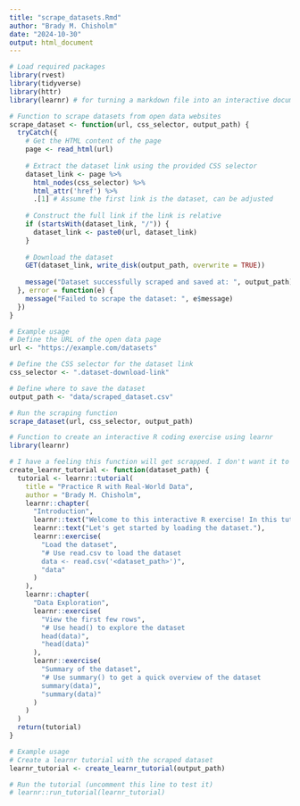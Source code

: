 ```yaml
---
title: "scrape_datasets.Rmd"
author: "Brady M. Chisholm"
date: "2024-10-30"
output: html_document
---
```


```r

# Load required packages
library(rvest)
library(tidyverse)
library(httr)
library(learnr) # for turning a markdown file into an interactive document

# Function to scrape datasets from open data websites
scrape_dataset <- function(url, css_selector, output_path) {
  tryCatch({
    # Get the HTML content of the page
    page <- read_html(url)
    
    # Extract the dataset link using the provided CSS selector
    dataset_link <- page %>%
      html_nodes(css_selector) %>%
      html_attr('href') %>%
      .[1] # Assume the first link is the dataset, can be adjusted
    
    # Construct the full link if the link is relative
    if (startsWith(dataset_link, "/")) {
      dataset_link <- paste0(url, dataset_link)
    }
    
    # Download the dataset
    GET(dataset_link, write_disk(output_path, overwrite = TRUE))
    
    message("Dataset successfully scraped and saved at: ", output_path)
  }, error = function(e) {
    message("Failed to scrape the dataset: ", e$message)
  })
}

# Example usage
# Define the URL of the open data page
url <- "https://example.com/datasets"

# Define the CSS selector for the dataset link
css_selector <- ".dataset-download-link"

# Define where to save the dataset
output_path <- "data/scraped_dataset.csv"

# Run the scraping function
scrape_dataset(url, css_selector, output_path)

# Function to create an interactive R coding exercise using learnr
library(learnr)

# I have a feeling this function will get scrapped. I don't want it to be this interactive 
create_learnr_tutorial <- function(dataset_path) {
  tutorial <- learnr::tutorial(
    title = "Practice R with Real-World Data",
    author = "Brady M. Chisholm",
    learnr::chapter(
      "Introduction",
      learnr::text("Welcome to this interactive R exercise! In this tutorial, you'll work with a dataset that was recently scraped from an open-source website."),
      learnr::text("Let's get started by loading the dataset."),
      learnr::exercise(
        "Load the dataset",
        "# Use read.csv to load the dataset
        data <- read.csv('<dataset_path>')",
        "data"
      )
    ),
    learnr::chapter(
      "Data Exploration",
      learnr::exercise(
        "View the first few rows",
        "# Use head() to explore the dataset
        head(data)",
        "head(data)"
      ),
      learnr::exercise(
        "Summary of the dataset",
        "# Use summary() to get a quick overview of the dataset
        summary(data)",
        "summary(data)"
      )
    )
  )
  return(tutorial)
}

# Example usage
# Create a learnr tutorial with the scraped dataset
learnr_tutorial <- create_learnr_tutorial(output_path)

# Run the tutorial (uncomment this line to test it)
# learnr::run_tutorial(learnr_tutorial)




```
